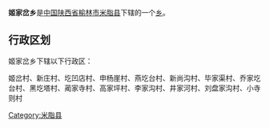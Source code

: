 {{中国乡级行政区
|行政区全称 = 姬家岔乡
|景观照片文件名 = 
|景观照片描述 = 
|汉语拼音 =
|其他语言 = 
|其他语言名称 = 
|位置图文件名 = 
|位置图描述 = 
|自定义图片=
|上级行政区 = [[陕西省|陕西省]][[榆林市|榆林市]][[米脂县|米脂县]]
|行政区类别 = [[乡级行政区|乡]]
|行政区划代码 = 
|行政区划 = 
|村委会 = 
|居委会 = 
|建置时间 = 
|领导职位 = 
|领导名称 = 
|政府驻地 = 
|毗邻 = 
|地理坐标 = 
|总面积 = 
|总人口 = 
|户籍人口 = 
|户籍人口年份 = 
|常住人口 = 
|常住人口年份 = 
|人口密度 = 
|GDP = 
|邮政编码 = 
|电话区号 = 
|官方网站 = 
|网站名称 = 
}}
'''姬家岔乡'''是[[中华人民共和国|中国]][[陕西省|陕西省]][[榆林市|榆林市]][[米脂县|米脂县]]下辖的一个[[乡级行政区|乡]]。

== 行政区划 ==
姬家岔乡下辖以下行政区：

姬岔村、新庄村、圪凹店村、申杨崖村、燕圪台村、新尚沟村、毕家渠村、乔家圪台村、黑圪塔村、蔺家寺村、高家坪村、李家沟村、井家河村、刘盘家沟村、小寺则村

{{陕西小作品}}
{{米脂县行政区划}}

[[Category:米脂县|Category:米脂县]]
